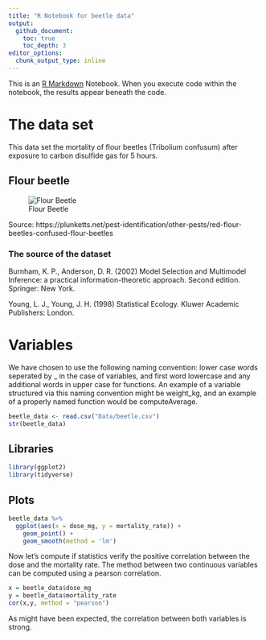 ```yaml
---
title: "R Notebook for beetle data"
output: 
  github_document:
    toc: true
    toc_depth: 3
editor_options:
  chunk_output_type: inline
---
```


This is an [R Markdown](http://rmarkdown.rstudio.com) Notebook. When you execute code within the notebook, the results appear beneath the code. 

# The data set
This data set the mortality of flour beetles (Tribolium confusum) after exposure to carbon disulfide gas for 5 hours.

## Flour beetle

![Flour Beetle](Graphics/Red-flour-beetle.jpg)

Source: https://plunketts.net/pest-identification/other-pests/red-flour-beetles-confused-flour-beetles

### The source of the dataset
Burnham, K. P., Anderson, D. R. (2002) Model Selection and Multimodel Inference: a practical information-theoretic approach. Second edition. Springer: New York.

Young, L. J., Young, J. H. (1998) Statistical Ecology. Kluwer Academic Publishers: London.

# Variables

We have chosen to use the following naming convention: lower case words seperated by _ in the case of variables, and first word lowercase and any additional words in upper case for functions. An example of a variable structured via this naming convention might be weight_kg, and an example of a properly named function would be computeAverage.

```r
beetle_data <- read.csv("Data/beetle.csv")
str(beetle_data)
```

## Libraries
```r
library(ggplot2)
library(tidyverse)
```

## Plots
```r
beetle_data %>%
  ggplot(aes(x = dose_mg, y = mortality_rate)) +
    geom_point() +
    geom_smooth(method = 'lm')

```

Now let's compute if statistics verify the positive correlation between the dose and the mortality rate. The method between two continuous variables can be computed using a pearson correlation.
```r
x = beetle_data$dose_mg
y = beetle_data$mortality_rate
cor(x,y, method = "pearson")
```

As might have been expected, the correlation between both variables is strong.